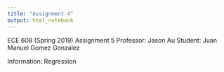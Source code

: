 ```yaml
---
title: "Assignment 4"
output: html_notebook
---
```


ECE 608 (Spring 2019) Assignment 5
Professor: Jason Au
Student: Juan Manuel Gomez Gonzalez


Information: 
Regression